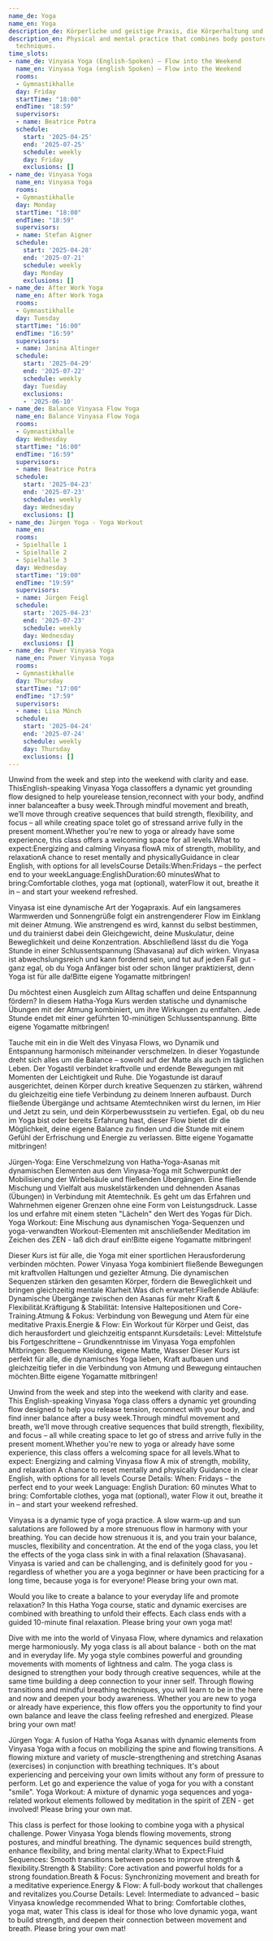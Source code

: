 ```yaml
---
name_de: Yoga
name_en: Yoga
description_de: Körperliche und geistige Praxis, die Körperhaltung und Atmung kombiniert.
description_en: Physical and mental practice that combines body postures and breathing
  techniques.
time_slots:
- name_de: Vinyasa Yoga (English-Spoken) – Flow into the Weekend
  name_en: Vinyasa Yoga (english Spoken) – Flow into the Weekend
  rooms:
  - Gymnastikhalle
  day: Friday
  startTime: "18:00"
  endTime: "18:59"
  supervisors:
  - name: Beatrice Potra
  schedule:
    start: '2025-04-25'
    end: '2025-07-25'
    schedule: weekly
    day: Friday
    exclusions: []
- name_de: Vinyasa Yoga
  name_en: Vinyasa Yoga
  rooms:
  - Gymnastikhalle
  day: Monday
  startTime: "18:00"
  endTime: "18:59"
  supervisors:
  - name: Stefan Aigner
  schedule:
    start: '2025-04-28'
    end: '2025-07-21'
    schedule: weekly
    day: Monday
    exclusions: []
- name_de: After Work Yoga
  name_en: After Work Yoga
  rooms:
  - Gymnastikhalle
  day: Tuesday
  startTime: "16:00"
  endTime: "16:59"
  supervisors:
  - name: Janina Altinger
  schedule:
    start: '2025-04-29'
    end: '2025-07-22'
    schedule: weekly
    day: Tuesday
    exclusions:
    - '2025-06-10'
- name_de: Balance Vinyasa Flow Yoga
  name_en: Balance Vinyasa Flow Yoga
  rooms:
  - Gymnastikhalle
  day: Wednesday
  startTime: "16:00"
  endTime: "16:59"
  supervisors:
  - name: Beatrice Potra
  schedule:
    start: '2025-04-23'
    end: '2025-07-23'
    schedule: weekly
    day: Wednesday
    exclusions: []
- name_de: Jürgen Yoga - Yoga Workout
  name_en:
  rooms:
  - Spielhalle 1
  - Spielhalle 2
  - Spielhalle 3
  day: Wednesday
  startTime: "19:00"
  endTime: "19:59"
  supervisors:
  - name: Jürgen Feigl
  schedule:
    start: '2025-04-23'
    end: '2025-07-23'
    schedule: weekly
    day: Wednesday
    exclusions: []
- name_de: Power Vinyasa Yoga
  name_en: Power Vinyasa Yoga
  rooms:
  - Gymnastikhalle
  day: Thursday
  startTime: "17:00"
  endTime: "17:59"
  supervisors:
  - name: Lisa Mönch
  schedule:
    start: '2025-04-24'
    end: '2025-07-24'
    schedule: weekly
    day: Thursday
    exclusions: []
---
```


<Locale value="de">
 

 Unwind from the week and step into the weekend with clarity and ease.
ThisEnglish-speaking Vinyasa Yoga classoffers a dynamic yet grounding flow
designed to help yourelease tension,reconnect with your body, andfind inner
balanceafter a busy week.Through mindful movement and breath, we’ll move through
creative sequences that build strength, flexibility, and focus – all while
creating space tolet go of stressand arrive fully in the present moment.Whether
you're new to yoga or already have some experience, this class offers a
welcoming space for all levels.What to expect:Energizing and calming Vinyasa
flowA mix of strength, mobility, and relaxationA chance to reset mentally and
physicallyGuidance in clear English, with options for all levelsCourse
Details:When:Fridays – the perfect end to your weekLanguage:EnglishDuration:60
minutesWhat to bring:Comfortable clothes, yoga mat (optional), waterFlow it out,
breathe it in – and start your weekend refreshed. 

 Vinyasa ist eine dynamische Art der Yogapraxis. Auf ein langsameres Warmwerden
und Sonnengrüße folgt ein anstrengenderer Flow im Einklang mit deiner Atmung.
Wie anstrengend es wird, kannst du selbst bestimmen, und du trainierst dabei
dein Gleichgewicht, deine Muskulatur, deine Beweglichkeit und deine
Konzentration. Abschließend lässt du die Yoga Stunde in einer Schlussentspannung
(Shavasana) auf dich wirken. Vinyasa ist abwechslungsreich und kann fordernd
sein, und tut auf jeden Fall gut - ganz egal, ob du Yoga Anfänger bist oder
schon länger praktizierst, denn Yoga ist für alle da!Bitte eigene Yogamatte
mitbringen! 

 Du möchtest einen Ausgleich zum Alltag schaffen und deine Entspannung fördern?
In diesem Hatha-Yoga Kurs werden statische und dynamische Übungen mit der Atmung
kombiniert, um ihre Wirkungen zu entfalten. Jede Stunde endet mit einer
geführten 10-minütigen Schlussentspannung. Bitte eigene Yogamatte mitbringen! 

 Tauche mit ein in die Welt des Vinyasa Flows, wo Dynamik und Entspannung
harmonisch miteinander verschmelzen. In dieser Yogastunde dreht sich alles um
die Balance – sowohl auf der Matte als auch im täglichen Leben. Der Yogastil
verbindet kraftvolle und erdende Bewegungen mit Momenten der Leichtigkeit und
Ruhe. Die Yogastunde ist darauf ausgerichtet, deinen Körper durch kreative
Sequenzen zu stärken, während du gleichzeitig eine tiefe Verbindung zu deinem
Inneren aufbaust. Durch fließende Übergänge und achtsame Atemtechniken wirst du
lernen, im Hier und Jetzt zu sein, und dein Körperbewusstsein zu vertiefen.
Egal, ob du neu im Yoga bist oder bereits Erfahrung hast, dieser Flow bietet dir
die Möglichkeit, deine eigene Balance zu finden und die Stunde mit einem Gefühl
der Erfrischung und Energie zu verlassen. Bitte eigene Yogamatte mitbringen! 

 Jürgen-Yoga: Eine Verschmelzung von Hatha-Yoga-Asanas mit dynamischen Elementen
aus dem Vinyasa-Yoga mit Schwerpunkt der Mobilisierung der Wirbelsäule und
fließenden Übergängen. Eine fließende Mischung und Vielfalt aus muskelstärkenden
und dehnenden Asanas (Übungen) in Verbindung mit Atemtechnik. Es geht um das
Erfahren und Wahrnehmen eigener Grenzen ohne eine Form von Leistungsdruck. Lasse
los und erfahre mit einem steten "Lächeln" den Wert des Yogas für Dich. Yoga
Workout: Eine Mischung aus dynamischen Yoga-Sequenzen und yoga-verwandten
Workout-Elementen mit anschließender Meditation im Zeichen des ZEN - laß dich
drauf ein!Bitte eigene Yogamatte mitbringen! 

 Dieser Kurs ist für alle, die Yoga mit einer sportlichen Herausforderung
verbinden möchten. Power Vinyasa Yoga kombiniert fließende Bewegungen mit
kraftvollen Haltungen und gezielter Atmung. Die dynamischen Sequenzen stärken
den gesamten Körper, fördern die Beweglichkeit und bringen gleichzeitig mentale
Klarheit.Was dich erwartet:Fließende Abläufe: Dynamische Übergänge zwischen den
Asanas für mehr Kraft &amp; Flexibilität.Kräftigung &amp; Stabilität: Intensive
Haltepositionen und Core-Training.Atmung &amp; Fokus: Verbindung von Bewegung
und Atem für eine meditative Praxis.Energie &amp; Flow: Ein Workout für Körper
und Geist, das dich herausfordert und gleichzeitig entspannt.Kursdetails: Level:
Mittelstufe bis Fortgeschrittene – Grundkenntnisse im Vinyasa Yoga empfohlen
Mitbringen: Bequeme Kleidung, eigene Matte, Wasser      Dieser Kurs ist perfekt
für alle, die dynamisches Yoga lieben, Kraft aufbauen und gleichzeitig tiefer in
die Verbindung von Atmung und Bewegung eintauchen möchten.Bitte eigene Yogamatte
mitbringen!

</Locale>
<Locale value="en">
 

 Unwind from the week and step into the weekend with clarity and ease. This
English-speaking Vinyasa Yoga class offers a dynamic yet grounding flow designed
to help you release tension, reconnect with your body, and find inner balance
after a busy week.Through mindful movement and breath, we’ll move through
creative sequences that build strength, flexibility, and focus – all while
creating space to let go of stress and arrive fully in the present
moment.Whether you're new to yoga or already have some experience, this class
offers a welcoming space for all levels.What to expect:  Energizing and calming
Vinyasa flow   A mix of strength, mobility, and relaxation   A chance to reset
mentally and physically   Guidance in clear English, with options for all levels
Course Details:  When: Fridays – the perfect end to your week   Language:
English   Duration: 60 minutes   What to bring: Comfortable clothes, yoga mat
(optional), water          Flow it out, breathe it in – and start your weekend
refreshed. 

 Vinyasa is a dynamic type of yoga practice. A slow warm-up and sun salutations
are followed by a more strenuous flow in harmony with your breathing. You can
decide how strenuous it is, and you train your balance, muscles, flexibility and
concentration. At the end of the yoga class, you let the effects of the yoga
class sink in with a final relaxation (Shavasana). Vinyasa is varied and can be
challenging, and is definitely good for you - regardless of whether you are a
yoga beginner or have been practicing for a long time, because yoga is for
everyone! Please bring your own mat. 

 Would you like to create a balance to your everyday life and promote relaxation?
In this Hatha Yoga course, static and dynamic exercises are combined with
breathing to unfold their effects. Each class ends with a guided 10-minute final
relaxation. Please bring your own yoga mat! 

 Dive with me into the world of Vinyasa Flow, where dynamics and relaxation merge
harmoniously. My yoga class is all about balance - both on the mat and in
everyday life. My yoga style combines powerful and grounding movements with
moments of lightness and calm. The yoga class is designed to strengthen your
body through creative sequences, while at the same time building a deep
connection to your inner self. Through flowing transitions and mindful breathing
techniques, you will learn to be in the here and now and deepen your body
awareness. Whether you are new to yoga or already have experience, this flow
offers you the opportunity to find your own balance and leave the class feeling
refreshed and energized. Please bring your own mat! 

 Jürgen Yoga: A fusion of Hatha Yoga Asanas with dynamic elements from Vinyasa
Yoga with a focus on mobilizing the spine and flowing transitions. A flowing
mixture and variety of muscle-strengthening and stretching Asanas (exercises) in
conjunction with breathing techniques. It's about experiencing and perceiving
your own limits without any form of pressure to perform. Let go and experience
the value of yoga for you with a constant "smile". Yoga Workout: A mixture of
dynamic yoga sequences and yoga-related workout elements followed by meditation
in the spirit of ZEN - get involved! Please bring your own mat. 

 This class is perfect for those looking to combine yoga with a physical
challenge. Power Vinyasa Yoga blends flowing movements, strong postures, and
mindful breathing. The dynamic sequences build strength, enhance flexibility,
and bring mental clarity.What to Expect:Fluid Sequences: Smooth transitions
between poses to improve strength &amp; flexibility.Strength &amp; Stability:
Core activation and powerful holds for a strong foundation.Breath &amp; Focus:
Synchronizing movement and breath for a meditative experience.Energy &amp; Flow:
A full-body workout that challenges and revitalizes you.Course Details: Level:
Intermediate to advanced – basic Vinyasa knowledge recommended What to bring:
Comfortable clothes, yoga mat, water      This class is ideal for those who love
dynamic yoga, want to build strength, and deepen their connection between
movement and breath. Please bring your own mat!

</Locale>
